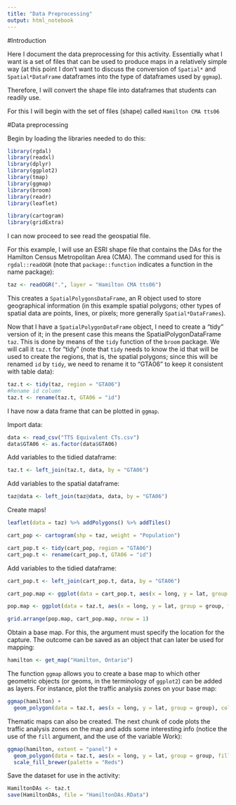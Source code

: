 ```yaml
---
title: "Data Preprocessing"
output: html_notebook
---
```


#Introduction

Here I document the data preprocessing for this activity. Essentially what I want is a set of files that can be used to produce maps in a relatively simple way (at this point I don't want to discuss the conversion of `Spatial*` and `Spatial*DataFrame` dataframes into the type of dataframes used by `ggmap`).

Therefore, I will convert the shape file into dataframes that students can readily use.

For this I will begin with the set of files (shape) called `Hamilton CMA tts06`

#Data preprocessing

Begin by loading the libraries needed to do this:
```r
library(rgdal)
library(readxl)
library(dplyr)
library(ggplot2)
library(tmap)
library(ggmap)
library(broom)
library(readr)
library(leaflet)
```

```r
library(cartogram)
library(gridExtra)
```

I can now proceed to see read the geospatial file. 

For this example, I will use an ESRI shape file that contains the DAs for the Hamilton Census Metropolitan Area (CMA). The command used for this is `rgdal::readOGR` (note that `package::function` indicates a function in the name package):
```r
taz <- readOGR(".", layer = "Hamilton CMA tts06")
```

This creates a `SpatialPolygonsDataFrame`, an R object used to store geographical information (in this example spatial polygons; other types of spatial data are points, lines, or pixels; more generally `Spatial*DataFrames`).

Now that I have a `SpatialPolygonDataFrame` object, I need to create a "tidy" version of it; in the present case this means the SpatialPolygonDataFrame `taz`. This is done by means of the `tidy` function of the `broom` package. We will call it `taz.t` for "tidy" (note that `tidy` needs to know the id that will be used to create the regions, that is, the spatial polygons; since this will be renamed `id` by `tidy`, we need to rename it to "GTA06" to keep it consistent with table data):
```r
taz.t <- tidy(taz, region = "GTA06")
#Rename id column
taz.t <- rename(taz.t, GTA06 = "id")
```

I have now a data frame that can be plotted in `ggmap`.

Import data:
```r
data <- read_csv("TTS Equivalent CTs.csv")
data$GTA06 <- as.factor(data$GTA06)
```

Add variables to the tidied dataframe:
```r
taz.t <- left_join(taz.t, data, by = "GTA06")
```

Add variables to the spatial dataframe:
```r
taz@data <- left_join(taz@data, data, by = "GTA06")
```

Create maps!
```r
leaflet(data = taz) %>% addPolygons() %>% addTiles()
```

```r
cart_pop <- cartogram(shp = taz, weight = "Population")
```

```r
cart_pop.t <- tidy(cart_pop, region = "GTA06")
cart_pop.t <- rename(cart_pop.t, GTA06 = "id")
```

Add variables to the tidied dataframe:
```r
cart_pop.t <- left_join(cart_pop.t, data, by = "GTA06")
```

```r
cart_pop.map <- ggplot(data = cart_pop.t, aes(x = long, y = lat, group = group, fill = cut_number(Population, 5))) + geom_polygon(color = "white") + coord_fixed() + theme(legend.position = "bottom")
```

```r
pop.map <- ggplot(data = taz.t, aes(x = long, y = lat, group = group, fill = cut_number(Population, 5))) + geom_polygon(color = "white") + coord_fixed()  + theme(legend.position = "bottom")
```

```r
grid.arrange(pop.map, cart_pop.map, nrow = 1)
```


Obtain a base map. For this, the argument must specify the location for the capture. The outcome can be saved as an object that can later be used for mapping:
```r
hamilton <- get_map("Hamilton, Ontario")
```

The function `ggmap` allows you to create a base map to which other geometric objects (or geoms, in the terminology of `ggplot2`) can be added as layers. For instance, plot the traffic analysis zones on your base map:
```r
ggmap(hamilton) + 
  geom_polygon(data = taz.t, aes(x = long, y = lat, group = group), colour = 'black', alpha = .3, size = .3)
```

Thematic maps can also be created. The next chunk of code plots the traffic analysis zones on the map and adds some interesting info (notice the use of the `fill` argument, and the use of the variable Work):
```r
ggmap(hamilton, extent = "panel") + 
  geom_polygon(data = taz.t, aes(x = long, y = lat, group = group, fill = cut_number(`Avg Median Age`, 5)), colour = 'black', alpha = 1, size = .3) +
  scale_fill_brewer(palette = "Reds")
```

Save the dataset for use in the activity:
```r
HamiltonDAs <- taz.t
save(HamiltonDAs, file = "HamiltonDAs.RData")
```